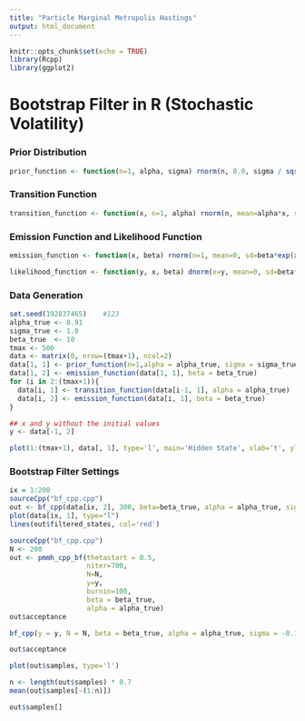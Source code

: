 ```yaml
---
title: "Particle Marginal Metropolis Hastings"
output: html_document
---
```


```r
knitr::opts_chunk$set(echo = TRUE)
library(Rcpp)
library(ggplot2)
```

# Bootstrap Filter in R (Stochastic Volatility)

### Prior Distribution
```r
prior_function <- function(n=1, alpha, sigma) rnorm(n, 0.0, sigma / sqrt((1 - alpha^2)))
```

### Transition Function
```r
transition_function <- function(x, n=1, alpha) rnorm(n, mean=alpha*x, sd=sigma_true)
```

### Emission Function and Likelihood Function
```r
emission_function <- function(x, beta) rnorm(n=1, mean=0, sd=beta*exp(x/2))

likelihood_function <- function(y, x, beta) dnorm(x=y, mean=0, sd=beta*exp(x/2))
```

### Data Generation
```r
set.seed(192837465)    #123
alpha_true <- 0.91
sigma_true <- 1.0
beta_true  <- 10
tmax <- 500
data <- matrix(0, nrow=(tmax+1), ncol=2)
data[1, 1] <- prior_function(n=1,alpha = alpha_true, sigma = sigma_true)
data[1, 2] <- emission_function(data[1, 1], beta = beta_true)
for (i in 2:(tmax+1)){
  data[i, 1] <- transition_function(data[i-1, 1], alpha = alpha_true)
  data[i, 2] <- emission_function(data[i, 1], beta = beta_true)
}

## x and y without the initial values
y <- data[-1, 2]

plot(1:(tmax+1), data[, 1], type='l', main='Hidden State', xlab='t', ylab='x')
```

### Bootstrap Filter Settings


```r
ix = 1:200
sourceCpp("bf_cpp.cpp")
out <- bf_cpp(data[ix, 2], 300, beta=beta_true, alpha = alpha_true, sigma=sigma_true)
plot(data[ix, 1], type="l")
lines(out$filtered_states, col='red')
```

```r
sourceCpp("bf_cpp.cpp")
N <- 200
out <- pmmh_cpp_bf(thetastart = 0.5, 
                   niter=700, 
                   N=N, 
                   y=y,
                   burnin=100,
                   beta = beta_true,
                   alpha = alpha_true)
out$acceptance
```


```r
bf_cpp(y = y, N = N, beta = beta_true, alpha = alpha_true, sigma = -0.1)
```

```r
out$acceptance
```

```r
plot(out$samples, type='l')
```

```r
n <- length(out$samples) * 0.7
mean(out$samples[-(1:n)])
```

```r
out$samples[]
```


